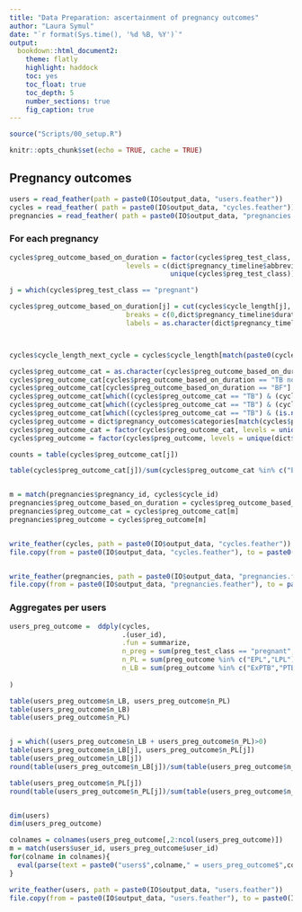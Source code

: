 ```yaml
---
title: "Data Preparation: ascertainment of pregnancy outcomes"
author: "Laura Symul"
date: "`r format(Sys.time(), '%d %B, %Y')`"
output: 
  bookdown::html_document2: 
    theme: flatly
    highlight: haddock
    toc: yes
    toc_float: true
    toc_depth: 5
    number_sections: true
    fig_caption: true
---
```




```r
source("Scripts/00_setup.R")
```

```r
knitr::opts_chunk$set(echo = TRUE, cache = TRUE)
```


## Pregnancy outcomes

```r

users = read_feather(path = paste0(IO$output_data, "users.feather"))
cycles = read_feather( path = paste0(IO$output_data, "cycles.feather"))
pregnancies = read_feather( path = paste0(IO$output_data, "pregnancies.feather"))


```


### For each pregnancy

```r

cycles$preg_outcome_based_on_duration = factor(cycles$preg_test_class, 
                             levels = c(dict$pregnancy_timeline$abbreviation,
                                        unique(cycles$preg_test_class)))

j = which(cycles$preg_test_class == "pregnant")

cycles$preg_outcome_based_on_duration[j] = cut(cycles$cycle_length[j], 
                             breaks = c(0,dict$pregnancy_timeline$duration_in_days), 
                             labels = as.character(dict$pregnancy_timeline$abbreviation))



cycles$cycle_length_next_cycle = cycles$cycle_length[match(paste0(cycles$user_id, "_",cycles$cycle_nb+1),cycles$cycle_id)]

cycles$preg_outcome_cat = as.character(cycles$preg_outcome_based_on_duration)
cycles$preg_outcome_cat[cycles$preg_outcome_based_on_duration == "TB noBF"] = "TB noBF (II)"
cycles$preg_outcome_cat[cycles$preg_outcome_based_on_duration == "BF"] = "TB BF (II)"
cycles$preg_outcome_cat[which((cycles$preg_outcome_cat == "TB") & (cycles$cycle_length_next_cycle <= 7*9))] = "TB noBF (I)"
cycles$preg_outcome_cat[which((cycles$preg_outcome_cat == "TB") & (cycles$cycle_length_next_cycle > 7*9))] = "TB BF (I)"
cycles$preg_outcome_cat[which((cycles$preg_outcome_cat == "TB") & (is.na(cycles$cycle_length_next_cycle)))] = "TB (III)"
cycles$preg_outcome = dict$pregnancy_outcomes$categories[match(cycles$preg_outcome_cat, dict$pregnancy_outcomes$abbreviation)]
cycles$preg_outcome_cat = factor(cycles$preg_outcome_cat, levels = unique(dict$pregnancy_outcomes$abbreviation))
cycles$preg_outcome = factor(cycles$preg_outcome, levels = unique(dict$pregnancy_outcomes$categories))

counts = table(cycles$preg_outcome_cat[j])

table(cycles$preg_outcome_cat[j])/sum(cycles$preg_outcome_cat %in% c("EPL","LPL","ExPTB","PTB","TB noBF (I)","TB noBF (II)","TB (III)","TB BF (I)","TB BF (II)"))


m = match(pregnancies$pregnancy_id, cycles$cycle_id)
pregnancies$preg_outcome_based_on_duration = cycles$preg_outcome_based_on_duration[m]
pregnancies$preg_outcome_cat = cycles$preg_outcome_cat[m]
pregnancies$preg_outcome = cycles$preg_outcome[m]


write_feather(cycles, path = paste0(IO$output_data, "cycles.feather"))
file.copy(from = paste0(IO$output_data, "cycles.feather"), to = paste0(IO$tmp_data, "cycles_with_preg_outcome.feather"), overwrite = TRUE)


write_feather(pregnancies, path = paste0(IO$output_data, "pregnancies.feather"))
file.copy(from = paste0(IO$output_data, "pregnancies.feather"), to = paste0(IO$tmp_data, "pregnancies_with_preg_outcome.feather"), overwrite = TRUE)


```


### Aggregates per users


```r

users_preg_outcome =  ddply(cycles, 
                            .(user_id), 
                            .fun = summarize,
                            n_preg = sum(preg_test_class == "pregnant", na.rm = TRUE),
                            n_PL = sum(preg_outcome %in% c("EPL","LPL"), na.rm = TRUE),
                            n_LB = sum(preg_outcome %in% c("ExPTB","PTB","TB noBF","BF"), na.rm = TRUE)
                            
)

table(users_preg_outcome$n_LB, users_preg_outcome$n_PL)
table(users_preg_outcome$n_LB)
table(users_preg_outcome$n_PL)


j = which((users_preg_outcome$n_LB + users_preg_outcome$n_PL)>0)
table(users_preg_outcome$n_LB[j], users_preg_outcome$n_PL[j])
table(users_preg_outcome$n_LB[j])
round(table(users_preg_outcome$n_LB[j])/sum(table(users_preg_outcome$n_LB[j])) * 100, 2)

table(users_preg_outcome$n_PL[j])
round(table(users_preg_outcome$n_PL[j])/sum(table(users_preg_outcome$n_PL[j])) * 100, 2)


dim(users)
dim(users_preg_outcome)

colnames = colnames(users_preg_outcome[,2:ncol(users_preg_outcome)])
m = match(users$user_id, users_preg_outcome$user_id)
for(colname in colnames){
  eval(parse(text = paste0("users$",colname," = users_preg_outcome$",colname,"[m]")))
}

write_feather(users, path = paste0(IO$output_data, "users.feather"))
file.copy(from = paste0(IO$output_data, "users.feather"), to = paste0(IO$tmp_data, "users_with_preg_outcome.feather"), overwrite = TRUE)

```

